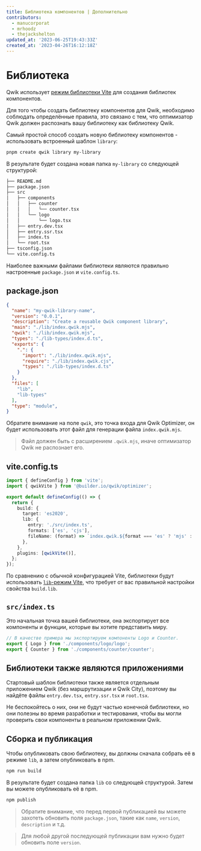 ```yaml
---
title: Библиотека компонентов | Дополнительно
contributors:
  - manucorporat
  - mrhoodz
  - thejackshelton
updated_at: '2023-06-25T19:43:33Z'
created_at: '2023-04-26T16:12:18Z'
---
```


# Библиотека

Qwik использует [режим библиотеки Vite](https://vitejs.dev/guide/build.html#library-mode) для создания библиотек компонентов.

Для того чтобы создать библиотеку компонентов для Qwik, необходимо соблюдать определённые правила, это связано с тем, что оптимизатор Qwik должен распознать вашу библиотеку как библиотеку Qwik.

Самый простой способ создать новую библиотеку компонентов - использовать встроенный шаблон `library`:

```bash
pnpm create qwik library my-library
```

В результате будет создана новая папка `my-library` со следующей структурой:

```bash {2,11,14}
├── README.md
├── package.json
├── src
│   ├── components
│   │   ├── counter
│   │   │   └── counter.tsx
│   │   └── logo
│   │       └── logo.tsx
│   ├── entry.dev.tsx
│   ├── entry.ssr.tsx
│   ├── index.ts
│   └── root.tsx
├── tsconfig.json
└── vite.config.ts
```

Наиболее важными файлами библиотеки являются правильно настроенные `package.json` и `vite.config.ts`.

## package.json

```json
{
  "name": "my-qwik-library-name",
  "version": "0.0.1",
  "description": "Create a reusable Qwik component library",
  "main": "./lib/index.qwik.mjs",
  "qwik": "./lib/index.qwik.mjs",
  "types": "./lib-types/index.d.ts",
  "exports": {
    ".": {
      "import": "./lib/index.qwik.mjs",
      "require": "./lib/index.qwik.cjs",
      "types": "./lib-types/index.d.ts"
    }
  },
  "files": [
    "lib",
    "lib-types"
  ],
  "type": "module",
}
```

Обратите внимание на поле `qwik`, это точка входа для Qwik Optimizer, он будет использовать этот файл для генерации файла `index.qwik.mjs`.

> Файл должен быть с расширением `.qwik.mjs`, иначе оптимизатор Qwik не распознает его.

## vite.config.ts

```ts {8-12}
import { defineConfig } from 'vite';
import { qwikVite } from '@builder.io/qwik/optimizer';

export default defineConfig(() => {
  return {
    build: {
      target: 'es2020',
      lib: {
        entry: './src/index.ts',
        formats: ['es', 'cjs'],
        fileName: (format) => `index.qwik.${format === 'es' ? 'mjs' : 'cjs'}`,
      },
    },
    plugins: [qwikVite()],
  };
});
```

По сравнению с обычной конфигурацией Vite, библиотеки будут использовать [`lib`-режим Vite](https://vitejs.dev/guide/build.html#library-mode), что требует от вас правильной настройки свойства `build.lib`.

## `src/index.ts`

Это начальная точка вашей библиотеки, она экспортирует все компоненты и функции, которые вы хотите представить миру.

```ts
// В качестве примера мы экспортируем компоненты Logo и Counter.
export { Logo } from './components/logo/logo';
export { Counter } from './components/counter/counter';
```

## Библиотеки также являются приложениями

Стартовый шаблон библиотеки также является отдельным приложением Qwik (без маршрутизации и Qwik City), поэтому вы найдёте файлы `entry.dev.tsx`, `entry.ssr.tsx` и `root.tsx`.

Не беспокойтесь о них, они не будут частью конечной библиотеки, но они полезны во время разработки и тестирования, чтобы вы могли проверить свои компоненты в реальном приложении Qwik.

## Сборка и публикация

Чтобы опубликовать свою библиотеку, вы должны сначала собрать её в режиме `lib`, а затем опубликовать в npm.

```bash
npm run build
```

В результате будет создана папка `lib` со следующей структурой. Затем вы можете опубликовать её в npm.

```bash {2,11,14}
npm publish
```

> Обратите внимание, что перед первой публикацией вы можете захотеть обновить поля `package.json`, такие как `name`, `version`, `description` и т.д.

> Для любой другой последующей публикации вам нужно будет обновить поле `version`.

